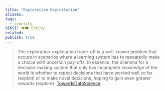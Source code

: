 ```yaml
---
title: "Exploration Exploitation"
aliases: 
tags:
  - c/entity
SEKSI: 👁️‍🗨️ Entity
related:
publish: true
---
```



> The exploration-exploitation trade-off is a well-known problem that occurs in scenarios where a learning system has to repeatedly make a choice with uncertain pay-offs. In essence, the dilemma for a decision-making system that only has incomplete knowledge of the world is whether to repeat decisions that have worked well so far (exploit) or to make novel decisions, hoping to gain even greater rewards (explore).
> [TowardsDataScience](https://towardsdatascience.com/intuition-exploration-vs-exploitation-c645a1d37c7a#:~:text=The%20exploration%2Dexploitation%20trade%2Doff,choice%20with%20uncertain%20pay%2Doffs.&text=In%20this%20setting%2C%20just%20like,options%20have%20been%20taken%20earlier.)
